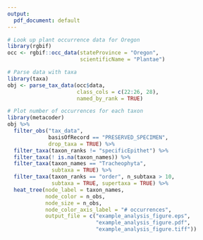 ```yaml
---
output:
  pdf_document: default
---
```


```r
# Look up plant occurrence data for Oregon
library(rgbif)
occ <- rgbif::occ_data(stateProvince = "Oregon",
                       scientificName = "Plantae")

# Parse data with taxa
library(taxa)
obj <- parse_tax_data(occ$data,
                      class_cols = c(22:26, 28),
                      named_by_rank = TRUE)

# Plot number of occurrences for each taxon
library(metacoder)
obj %>% 
  filter_obs("tax_data",
             basisOfRecord == "PRESERVED_SPECIMEN",
             drop_taxa = TRUE) %>%
  filter_taxa(taxon_ranks != "specificEpithet") %>%
  filter_taxa(! is.na(taxon_names)) %>%
  filter_taxa(taxon_names == "Tracheophyta",
              subtaxa = TRUE) %>%
  filter_taxa(taxon_ranks == "order", n_subtaxa > 10,
              subtaxa = TRUE, supertaxa = TRUE) %>%
  heat_tree(node_label = taxon_names,
            node_color = n_obs,
            node_size = n_obs,
            node_color_axis_label = "# occurrences",
            output_file = c("example_analysis_figure.eps",
                            "example_analysis_figure.pdf",
                            "example_analysis_figure.tiff"))
```

